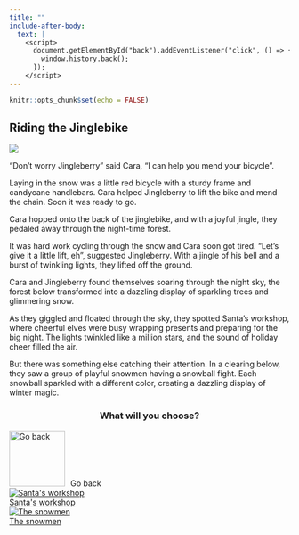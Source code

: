 ```yaml
---
title: ""
include-after-body:
  text: |
    <script>
      document.getElementById("back").addEventListener("click", () => {
        window.history.back();
      });
    </script>
---
```


```r
knitr::opts_chunk$set(echo = FALSE)
```

:::::: {.scenario .column-screen}

:::: {.column-body .scenario-text}

## Riding the Jinglebike

::::

::: {.column-body .scenario-image}

![](images/jinglebike-flight.png)

:::

:::: {.column-body .scenario-text}

"Don't worry Jingleberry" said Cara, "I can help you mend your bicycle".

Laying in the snow was a little red bicycle with a sturdy frame and candycane handlebars. Cara helped Jingleberry to lift the bike and mend the chain. Soon it was ready to go. 

Cara hopped onto the back of the jinglebike, and with a joyful jingle, they pedaled away through the night-time forest. 

It was hard work cycling through the snow and Cara soon got tired. "Let's give it a little lift, eh", suggested Jingleberry. With a jingle of his bell and a burst of twinkling lights, they lifted off the ground.

Cara and Jingleberry found themselves soaring through the night sky, the forest below transformed into a dazzling display of sparkling trees and glimmering snow.      

As they giggled and floated through the sky, they spotted Santa's workshop, where cheerful elves were busy wrapping presents and preparing for the big night. The lights twinkled like a million stars, and the sound of holiday cheer filled the air.

But there was something else catching their attention. In a clearing below, they saw a group of playful snowmen having a snowball fight. Each snowball sparkled with a different color, creating a dazzling display of winter magic.

::::

:::: {.column-body .scenario-image}
::: {style="text-align: center;"}
### What will you choose?
:::

  ```{=html}
<div class="container">

  <div id="back">
  <img src="images/back.png" alt="Go back" style="width: 100px; height: 100px; margin-right: 10px;">Go back
  </div>
  
  <div class="options">
  <div class="option">
  <a href="santas-workshop.html"><img src="images/santas-workshop.png" alt="Santa's workshop"><div>Santa's workshop</div></a>
  </div>
  
  <div class="option">
  <a href="santas-workshop.html"><img src="images/snowmen.png" alt="The snowmen"><div>The snowmen</div></a>
  </div>

  </div>
  ```

::::




::::::
